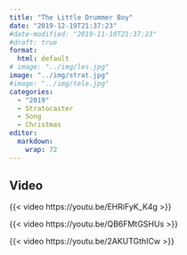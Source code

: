```yaml
---
title: "The Little Drummer Boy"
date: "2019-12-19T21:37:23"
#date-modified: "2019-11-10T21:37:23"
#draft: true
format: 
  html: default
# image: "../img/les.jpg"
image: "../img/strat.jpg"
#image: "../img/tele.jpg"
categories:
  - "2019"
  - Stratocaster
  - Song
  - Christmas
editor: 
  markdown: 
    wrap: 72
---
```


## Video

{{< video https://youtu.be/EHRiFyK_K4g >}}

{{< video https://youtu.be/QB6FMtGSHUs >}}

{{< video https://youtu.be/2AKUTGthICw >}}
